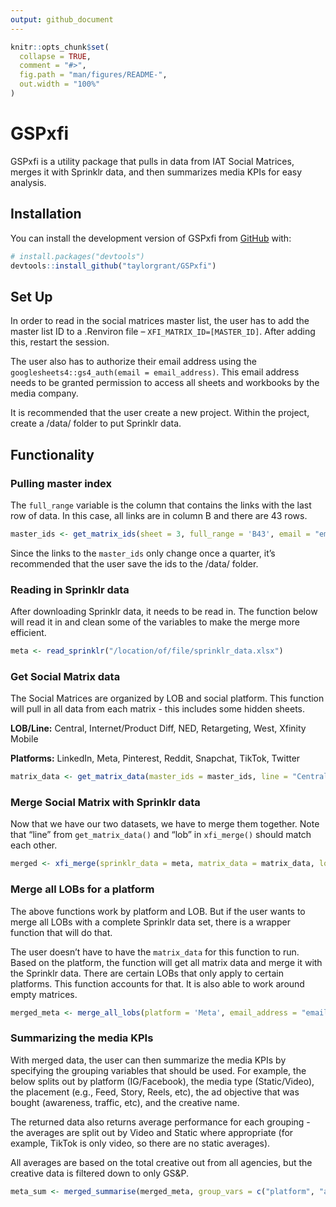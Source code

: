 ```yaml
---
output: github_document
---
```


<!-- README.md is generated from README.Rmd. Please edit that file -->

```r
knitr::opts_chunk$set(
  collapse = TRUE,
  comment = "#>",
  fig.path = "man/figures/README-",
  out.width = "100%"
)
```

# GSPxfi

<!-- badges: start -->
<!-- badges: end -->

GSPxfi is a utility package that pulls in data from IAT Social Matrices, merges it with Sprinklr data, and then summarizes media KPIs for easy analysis. 

## Installation

You can install the development version of GSPxfi from [GitHub](https://github.com/) with:

``` r
# install.packages("devtools")
devtools::install_github("taylorgrant/GSPxfi")
```

## Set Up

In order to read in the social matrices master list, the user has to add the master list ID to a .Renviron file -- `XFI_MATRIX_ID=[MASTER_ID]`. After adding this, restart the session.  

The user also has to authorize their email address using the `googlesheets4::gs4_auth(email = email_address)`. This email address needs to be granted permission to access all sheets and workbooks by the media company. 

It is recommended that the user create a new project. Within the project, create a /data/ folder to put Sprinklr data. 

## Functionality

### Pulling master index

The `full_range` variable is the column that contains the links with the last row of data. In this case, all links are in column B and there are 43 rows. 

```r
master_ids <- get_matrix_ids(sheet = 3, full_range = 'B43', email = "email_address")
```

Since the links to the `master_ids` only change once a quarter, it's recommended that the user save the ids to the /data/ folder. 

### Reading in Sprinklr data

After downloading Sprinklr data, it needs to be read in. The function below will read it in and clean some of the variables to make the merge more efficient. 

```r
meta <- read_sprinklr("/location/of/file/sprinklr_data.xlsx")
```

### Get Social Matrix data

The Social Matrices are organized by LOB and social platform. This function will pull in all data from each matrix - this includes some hidden sheets. 

**LOB/Line:** Central, Internet/Product Diff, NED,  Retargeting, West, Xfinity Mobile 

**Platforms:** LinkedIn, Meta, Pinterest, Reddit, Snapchat, TikTok, Twitter

```r
matrix_data <- get_matrix_data(master_ids = master_ids, line = "Central", platform = "Meta", email = "email_address")
```

### Merge Social Matrix with Sprinklr data

Now that we have our two datasets, we have to merge them together. Note that "line" from `get_matrix_data()` and "lob" in `xfi_merge()` should match each other. 

```r
merged <- xfi_merge(sprinklr_data = meta, matrix_data = matrix_data, lob = "Central")
```

### Merge all LOBs for a platform

The above functions work by platform and LOB. But if the user wants to merge all LOBs with a complete Sprinklr data set, there is a wrapper function that will do that. 

The user doesn't have to have the `matrix_data` for this function to run. Based on the platform, the function will get all matrix data and merge it with the Sprinklr data. There are certain LOBs that only apply to certain platforms. This function accounts for that. It is also able to work around empty matrices. 

```r
merged_meta <- merge_all_lobs(platform = 'Meta', email_address = "email_address", sprinklr_data = meta)
```

### Summarizing the media KPIs

With merged data, the user can then summarize the media KPIs by specifying the grouping variables that should be used. For example, the below splits out by platform (IG/Facebook), the media type (Static/Video), the placement (e.g., Feed, Story, Reels, etc), the ad objective that was bought (awareness, traffic, etc), and the creative name. 

The returned data also returns average performance for each grouping - the averages are split out by Video and Static where appropriate (for example, TikTok is only video, so there are no static averages). 

All averages are based on the total creative out from all agencies, but the creative data is filtered down to only GS&P. 

```r
meta_sum <- merged_summarise(merged_meta, group_vars = c("platform", "ad_media_type", "platform_position", "ad_objective", "creative_detail"))
```

